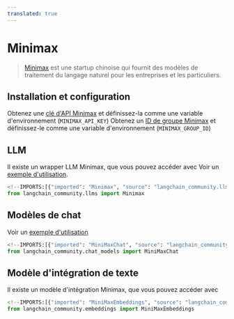 ```yaml
---
translated: true
---
```


# Minimax

>[Minimax](https://api.minimax.chat) est une startup chinoise qui fournit des modèles de traitement du langage naturel
> pour les entreprises et les particuliers.

## Installation et configuration

Obtenez une [clé d'API Minimax](https://api.minimax.chat/user-center/basic-information/interface-key) et définissez-la comme une variable d'environnement (`MINIMAX_API_KEY`)
Obtenez un [ID de groupe Minimax](https://api.minimax.chat/user-center/basic-information) et définissez-le comme une variable d'environnement (`MINIMAX_GROUP_ID`)

## LLM

Il existe un wrapper LLM Minimax, que vous pouvez accéder avec
Voir un [exemple d'utilisation](/docs/integrations/llms/minimax).

```python
<!--IMPORTS:[{"imported": "Minimax", "source": "langchain_community.llms", "docs": "https://api.python.langchain.com/en/latest/llms/langchain_community.llms.minimax.Minimax.html", "title": "Minimax"}]-->
from langchain_community.llms import Minimax
```

## Modèles de chat

Voir un [exemple d'utilisation](/docs/integrations/chat/minimax)

```python
<!--IMPORTS:[{"imported": "MiniMaxChat", "source": "langchain_community.chat_models", "docs": "https://api.python.langchain.com/en/latest/chat_models/langchain_community.chat_models.minimax.MiniMaxChat.html", "title": "Minimax"}]-->
from langchain_community.chat_models import MiniMaxChat
```

## Modèle d'intégration de texte

Il existe un modèle d'intégration Minimax, que vous pouvez accéder avec

```python
<!--IMPORTS:[{"imported": "MiniMaxEmbeddings", "source": "langchain_community.embeddings", "docs": "https://api.python.langchain.com/en/latest/embeddings/langchain_community.embeddings.minimax.MiniMaxEmbeddings.html", "title": "Minimax"}]-->
from langchain_community.embeddings import MiniMaxEmbeddings
```
